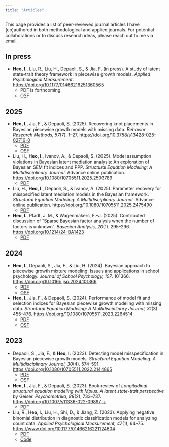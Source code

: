 ```yaml
---
title: "Articles"
---
```



This page provides a list of peer-reviewed journal articles I have (co)authored in both methodological and applied journals. For potential collaborations or to discuss research ideas, please reach out to me via [email](mailto:ihnwhi.heo@gmail.com).

## In press

- **Heo, I.**, Liu, R., Liu, H., Depaoli, S., \& Jia, F. (in press). A study of latent state-trait theory framework in piecewise growth models. *Applied Psychological Measurement*. [https://doi.org/10.1177/01466216251360565](https://doi.org/10.1177/01466216251360565)
  - PDF is forthcoming.
  - [OSF](https://osf.io/dmtus/)

## 2025

- **Heo, I.**, Jia, F., \& Depaoli, S. (2025). Recovering knot placements in Bayesian piecewise growth models with missing data. *Behavior Research Methods, 57*(7). 1--27. [https://doi.org/10.3758/s13428-025-02716-0](https://doi.org/10.3758/s13428-025-02716-0)
  - [PDF](files/papers/Heo2025_Recovering.pdf)
  - [OSF](https://osf.io/j46bf/)

- Liu, H., **Heo, I.**, Ivanov, A., \& Depaoli, S. (2025). Model assumption violations in Bayesian latent mediation analysis: An exploration of Bayesian SEM fit indices and PPP. *Structural Equation Modeling: A Multidisciplinary Journal*. Advance online publication. [https://doi.org/10.1080/10705511.2025.2503789](https://doi.org/10.1080/10705511.2025.2503789)
  - [PDF](files/papers/Liu2025_Model.pdf)

- Liu, H., **Heo, I.**, Depaoli, S., \& Ivanov, A. (2025). Parameter recovery for misspecified latent mediation models in the Bayesian framework. *Structural Equation Modeling: A Multidisciplinary Journal*. Advance online publication. [https://doi.org/10.1080/10705511.2025.2475490](https://doi.org/10.1080/10705511.2025.2475490) 
  - [PDF](files/papers/Liu2025_Parameter.pdf)
	
- **Heo, I.**, Pfadt, J. M., \& Wagenmakers, E.–J. (2025). Contributed discussion of "Sparse Bayesian factor analysis when the number of factors is unknown". *Bayesian Analysis, 20*(1). 295--296. [https://doi.org/10.1214/24-BA1423](https://doi.org/10.1214/24-BA1423)
  - [PDF](files/papers/Heo2024_Contributed.pdf)


## 2024

- **Heo, I.**, Depaoli, S., Jia, F., \& Liu, H. (2024). Bayesian approach to piecewise growth mixture modeling: Issues and applications in school psychology. *Journal of School Psychology, 107*. 101366. [https://doi.org/10.1016/j.jsp.2024.101366](https://doi.org/10.1016/j.jsp.2024.101366) 
  - [PDF](files/papers/Heo2024_Bayesian.pdf)
  - [OSF](https://osf.io/udrb8/)

- **Heo, I.**, Jia, F., \& Depaoli, S. (2024). Performance of model fit and selection indices for Bayesian piecewise growth modeling with missing data. *Structural Equation Modeling: A Multidisciplinary Journal, 31*(3). 455--476. [https://doi.org/10.1080/10705511.2023.2264514](https://doi.org/10.1080/10705511.2023.2264514) 
  - [PDF](files/papers/Heo2024_Performance.pdf)
  - [OSF](https://osf.io/agn4x/)


## 2023

- Depaoli, S., Jia, F., \& **Heo, I.** (2023). Detecting model misspecification in Bayesian piecewise growth models. *Structural Equation Modeling: A Multidisciplinary Journal, 30*(4). 574--591. [https://doi.org/10.1080/10705511.2022.2144865](https://doi.org/10.1080/10705511.2022.2144865) 
  - [PDF](files/papers/Depaoli2023_Detecting.pdf)
  - [OSF](https://osf.io/myrds/)

- **Heo, I.**, Jia, F., \& Depaoli, S. (2023). Book review of *Longitudinal structural equation modeling with Mplus: A latent state-trait perspective* by Geiser. *Psychometrika, 88*(2), 733--737. [https://doi.org/10.1007/s11336-022-09897-z](https://doi.org/10.1007/s11336-022-09897-z)
  - [PDF](files/papers/Heo2023_Book.pdf)

- Liu, R., **Heo, I.**, Liu, H., Shi, D., \& Jiang, Z. (2023). Applying negative binomial distribution in diagnostic classification models for analyzing count data. *Applied Psychological Measurement, 47*(1), 64--75. [https://www.doi.org/10.1177/01466216221124604](https://www.doi.org/10.1177/01466216221124604)
  - [PDF](files/papers/Liu2023_Applying.pdf)
  - [Code](files/papers/Liu2023_Applying_Code.pdf)

